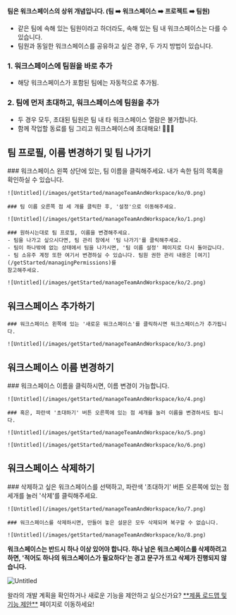 
<Callout type='warning' emoji="⚠️">**팀은 워크스페이스의 상위 개념입니다. (팀 ➡️ 워크스페이스 ➡️ 프로젝트 ➡️ 팀원)**</Callout>

- 같은 팀에 속해 있는 팀원이라고 하더라도, 속해 있는 팀 내 워크스페이스는 다를 수 있습니다.
- 팀원과 동일한 워크스페이스를 공유하고 싶은 경우, 두 가지 방법이 있습니다.

### 1. 워크스페이스에 팀원을 바로 추가
 - 해당 워크스페이스가 포함된 팀에는 자동적으로 추가됨.

### 2. 팀에 먼저 초대하고, 워크스페이스에 팀원을 추가
 - 두 경우 모두, 초대된 팀원은 팀 내 타 워크스페이스 열람은 불가합니다.
 -  함께 작업할 동료를 팀 그리고 워크스페이스에 초대해요! 🙆🏻‍♀️

## 팀 프로필, 이름 변경하기 및 팀 나가기

<Steps>
    ### 워크스페이스 왼쪽 상단에 있는, 팀 이름을 클릭해주세요. 내가 속한 팀의 목록을 확인하실 수 있습니다.

    ![Untitled](/images/getStarted/manageTeamAndWorkspace/ko/0.png)

    ### 팀 이름 오른쪽 점 세 개를 클릭한 후, '설정'으로 이동해주세요.

    ![Untitled](/images/getStarted/manageTeamAndWorkspace/ko/1.png)

    ### 원하시는대로 팀 프로필, 이름을 변경해주세요.
    - 팀을 나가고 싶으시다면, 팀 관리 창에서 '팀 나가기'를 클릭해주세요.
    - 팀이 하나밖에 없는 상태에서 팀을 나가시면, '팀 이름 설정' 페이지로 다시 돌아갑니다.
    - 팀 소유주 계정 또한 여기서 변경하실 수 있습니다. 팀원 권한 관리 내용은 [여기](/getStarted/managingPermissions)를
    참고해주세요.

    ![Untitled](/images/getStarted/manageTeamAndWorkspace/ko/2.png)

</Steps>

## 워크스페이스 추가하기

<Steps>

    ### 워크스페이스 왼쪽에 있는 '새로운 워크스페이스'를 클릭하시면 워크스페이스가 추가됩니다.

    ![Untitled](/images/getStarted/manageTeamAndWorkspace/ko/3.png)

</Steps>

## 워크스페이스 이름 변경하기

<Steps>
    ### 워크스페이스 이름을 클릭하시면, 이름 변경이 가능합니다.

    ![Untitled](/images/getStarted/manageTeamAndWorkspace/ko/4.png)

    ### 혹은, 파란색 '초대하기' 버튼 오른쪽에 있는 점 세개를 눌러 이름을 변경하셔도 됩니다.

    ![Untitled](/images/getStarted/manageTeamAndWorkspace/ko/5.png)

    ![Untitled](/images/getStarted/manageTeamAndWorkspace/ko/6.png)

</Steps>

## 워크스페이스 삭제하기

<Steps>
    ### 삭제하고 싶은 워크스페이스를 선택하고, 파란색 '초대하기' 버튼 오른쪽에 있는 점 세개를 눌러 '삭제'를 클릭해주세요.

    ![Untitled](/images/getStarted/manageTeamAndWorkspace/ko/7.png)

    ### 워크스페이스를 삭제하시면, 만들어 놓은 설문은 모두 삭제되며 복구할 수 없습니다.

    ![Untitled](/images/getStarted/manageTeamAndWorkspace/ko/8.png)

</Steps>

<Callout type='warning' emoji="⚠️">**워크스페이스는 반드시 하나 이상 있어야 합니다. 하나 남은 워크스페이스를 삭제하려고 하면, '적어도 하나의 워크스페이스가 필요하다'는 경고 문구가
    뜨고 삭제가 진행되지 않습니다.**</Callout>

![Untitled](/images/getStarted/manageTeamAndWorkspace/ko/9.png)


<Callout type='info' emoji="🔔">
    왈라의 개발 계획을 확인하거나 새로운 기능을 제안하고 싶으신가요? <a href='https://app.walla.my/signin?redirectUrl=/support/featureRequest' target="_blank" rel="noopener noreferrer"
                                            style={{textDecoration: 'underline'}}>**제품 로드맵 및 기능 제안**</a> 페이지로
    이동하세요!
</Callout>